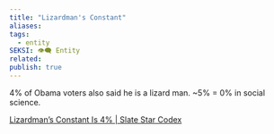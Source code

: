 ```yaml
---
title: "Lizardman's Constant"
aliases: 
tags:
  - entity
SEKSI: 👁️‍🗨️ Entity
related:
publish: true
---
```


4% of Obama voters also said he is a lizard man. ~5% = 0% in social science.

[Lizardman’s Constant Is 4% | Slate Star Codex](https://slatestarcodex.com/2013/04/12/noisy-poll-results-and-reptilian-muslim-climatologists-from-mars/)
